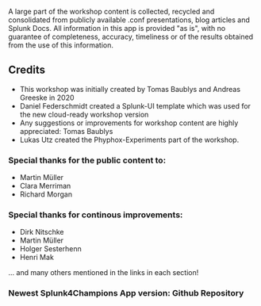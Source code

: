 
A large part of the workshop content is collected, recycled and consolidated from publicly available .conf 
presentations, blog articles and Splunk Docs.  All information in this app is provided "as is", with no guarantee of completeness, accuracy, 
timeliness or of the results obtained from the use of this information.

## Credits

* This workshop was initially created by  <Link to="https://www.linkedin.com/in/baublys/" openInNewContext>Tomas Baublys</Link> and <Link to="https://www.linkedin.com/in/andreas-g-5536ba1a0/" openInNewContext>Andreas Greeske</Link> in 2020
* <Link to="https://www.linkedin.com/in/dfederschmidt/" openInNewContext>Daniel Federschmidt</Link> created a Splunk-UI template which was used for the new  cloud-ready workshop version
* Any suggestions or improvements for workshop content are highly appreciated: <Link to="mailto:tbaublys@splunk.com" openInNewContext>Tomas Baublys</Link>
* <Link to="https://www.linkedin.com/in/lukas-utz/" openInNewContext>Lukas Utz</Link> created the Phyphox-Experiments part of the workshop.  


### Special thanks for the public content to:
*  <Link to="https://www.linkedin.com/in/martin-m%C3%BCller-749890143/" openInNewContext>Martin Müller </Link>
*  <Link to="https://www.linkedin.com/in/clara-merriman/" openInNewContext>Clara Merriman </Link>
*  <Link to="https://www.linkedin.com/in/richardmorgan1972/" openInNewContext>Richard Morgan</Link>

### Special thanks for continous improvements: 
*  <Link to="https://www.linkedin.com/in/dirknitschke/" openInNewContext>Dirk Nitschke</Link> 
*  <Link to="https://www.linkedin.com/in/martin-m%C3%BCller-749890143/" openInNewContext>Martin Müller</Link>
*  <Link to="https://www.linkedin.com/in/holgersesterhenn/" openInNewContext>Holger Sesterhenn</Link>
*  <Link to="https://de.linkedin.com/in/henri-mak-a315271" openInNewContext>Henri Mak</Link>


...
and many others mentioned in the links in each section! 
### Newest Splunk4Champions App version: <Link to="https://github.com/bautt/splunk4champions2" openInNewContext>Github Repository </Link>

